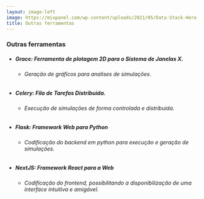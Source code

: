 ```yaml
---
layout: image-left
image: https://mixpanel.com/wp-content/uploads/2021/05/Data-Stack-Hero-Census-Blog.png
title: Outras ferramentas
---
```


### Outras ferramentas

- ##### Grace: Ferramenta de plotagem 2D para o Sistema de Janelas X.
  - ###### Geração de gráficos para analises de simulações.
- ##### Celery: Fila de Tarefas Distribuida.
  - ###### Execução de simulações de forma controlada e distribuida.
- ##### Flask: Framework Web para Python
  - ###### Codificação do _backend_ em python para execução e geração de simulações.
- ##### NextJS: Framework React para a Web
  - ###### Codificação do _frontend_, possibilitando a disponibilização de uma interface intuitiva e amigável.

<!--
- Ponto 1: Gráficos auxiliam no entendimento do que ocorreu e como, dessa forma, o Visual Dynamics dispõe alguns gráficos gerados em tempo de execução automaticamente.

- Ponto 2: Processar muitas coisas em paralelo nem sempre é a solução, ainda mais quando são processos caros computacionalmente. Sendo assim, impomos um limite de simulações executando em paralelo, afim de manter a saúde das máquinas responsáveis e ainda assim manter um tempo de execução aceitável.

- Pontos 3 e 4: Aproveitamos o que já possuíamos em Python com o framework Flask, transformando em um serviço desacoplado da interface de usuário, responsável especificamente por gerenciar simulações, e adicionamos uma aplicação cliente com o Framework NextJS, com uma interface interativa e mais reativa a ações do usuário.
-->